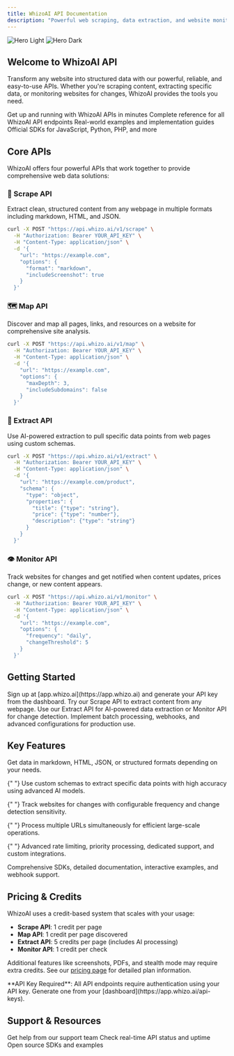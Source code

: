 ```yaml
---
title: WhizoAI API Documentation
description: "Powerful web scraping, data extraction, and website monitoring APIs"
---
```


<!-- @format -->

<img
  className="block dark:hidden"
  src="/images/hero-light.png"
  alt="Hero Light"
/>
<img
  className="hidden dark:block"
  src="/images/hero-dark.png"
  alt="Hero Dark"
/>

## Welcome to WhizoAI API

Transform any website into structured data with our powerful, reliable, and easy-to-use APIs. Whether you're scraping content, extracting specific data, or monitoring websites for changes, WhizoAI provides the tools you need.

<CardGroup cols={2}>
  <Card title="Quick Start" icon="rocket" href="/quickstart">
    Get up and running with WhizoAI APIs in minutes
  </Card>
  <Card title="API Reference" icon="code" href="/api/scrape">
    Complete reference for all WhizoAI API endpoints
  </Card>
  <Card title="Use Cases" icon="lightbulb" href="/use-cases/web-scraping">
    Real-world examples and implementation guides
  </Card>
  <Card title="SDKs & Libraries" icon="package" href="/sdks/javascript">
    Official SDKs for JavaScript, Python, PHP, and more
  </Card>
</CardGroup>

## Core APIs

WhizoAI offers four powerful APIs that work together to provide comprehensive web data solutions:

### 🔧 Scrape API

Extract clean, structured content from any webpage in multiple formats including markdown, HTML, and JSON.

```bash
curl -X POST "https://api.whizo.ai/v1/scrape" \
  -H "Authorization: Bearer YOUR_API_KEY" \
  -H "Content-Type: application/json" \
  -d '{
    "url": "https://example.com",
    "options": {
      "format": "markdown",
      "includeScreenshot": true
    }
  }'
```

### 🗺️ Map API

Discover and map all pages, links, and resources on a website for comprehensive site analysis.

```bash
curl -X POST "https://api.whizo.ai/v1/map" \
  -H "Authorization: Bearer YOUR_API_KEY" \
  -H "Content-Type: application/json" \
  -d '{
    "url": "https://example.com",
    "options": {
      "maxDepth": 3,
      "includeSubdomains": false
    }
  }'
```

### 🎯 Extract API

Use AI-powered extraction to pull specific data points from web pages using custom schemas.

```bash
curl -X POST "https://api.whizo.ai/v1/extract" \
  -H "Authorization: Bearer YOUR_API_KEY" \
  -H "Content-Type: application/json" \
  -d '{
    "url": "https://example.com/product",
    "schema": {
      "type": "object",
      "properties": {
        "title": {"type": "string"},
        "price": {"type": "number"},
        "description": {"type": "string"}
      }
    }
  }'
```

### 👁️ Monitor API

Track websites for changes and get notified when content updates, prices change, or new content appears.

```bash
curl -X POST "https://api.whizo.ai/v1/monitor" \
  -H "Authorization: Bearer YOUR_API_KEY" \
  -H "Content-Type: application/json" \
  -d '{
    "url": "https://example.com",
    "options": {
      "frequency": "daily",
      "changeThreshold": 5
    }
  }'
```

## Getting Started

<Steps>
  <Step title="Get Your API Key">
    Sign up at [app.whizo.ai](https://app.whizo.ai) and generate your API key
    from the dashboard.
  </Step>
  <Step title="Make Your First Request">
    Try our Scrape API to extract content from any webpage.
  </Step>
  <Step title="Explore Advanced Features">
    Use our Extract API for AI-powered data extraction or Monitor API for change
    detection.
  </Step>
  <Step title="Scale Your Integration">
    Implement batch processing, webhooks, and advanced configurations for
    production use.
  </Step>
</Steps>

## Key Features

<AccordionGroup>
  <Accordion title="Multiple Output Formats">
    Get data in markdown, HTML, JSON, or structured formats depending on your needs.
  </Accordion>

{" "}
<Accordion title="AI-Powered Extraction">
  Use custom schemas to extract specific data points with high accuracy using
  advanced AI models.
</Accordion>

{" "}
<Accordion title="Real-time Monitoring">
  Track websites for changes with configurable frequency and change detection
  sensitivity.
</Accordion>

{" "}
<Accordion title="Batch Processing">
  Process multiple URLs simultaneously for efficient large-scale operations.
</Accordion>

{" "}
<Accordion title="Enterprise Features">
  Advanced rate limiting, priority processing, dedicated support, and custom
  integrations.
</Accordion>

  <Accordion title="Developer-Friendly">
    Comprehensive SDKs, detailed documentation, interactive examples, and webhook support.
  </Accordion>
</AccordionGroup>

## Pricing & Credits

WhizoAI uses a credit-based system that scales with your usage:

- **Scrape API**: 1 credit per page
- **Map API**: 1 credit per page discovered
- **Extract API**: 5 credits per page (includes AI processing)
- **Monitor API**: 1 credit per check

Additional features like screenshots, PDFs, and stealth mode may require extra credits. See our [pricing page](https://whizo.ai/pricing) for detailed plan information.

<Warning>
  **API Key Required**: All API endpoints require authentication using your API
  key. Generate one from your [dashboard](https://app.whizo.ai/api-keys).
</Warning>

## Support & Resources

<CardGroup cols={3}>
  <Card title="Support Center" icon="life-ring" href="mailto:support@whizo.ai">
    Get help from our support team
  </Card>
  <Card title="API Status" icon="signal" href="https://status.whizo.ai">
    Check real-time API status and uptime
  </Card>
  <Card title="GitHub" icon="github" href="https://github.com/whizoai">
    Open source SDKs and examples
  </Card>
</CardGroup>
